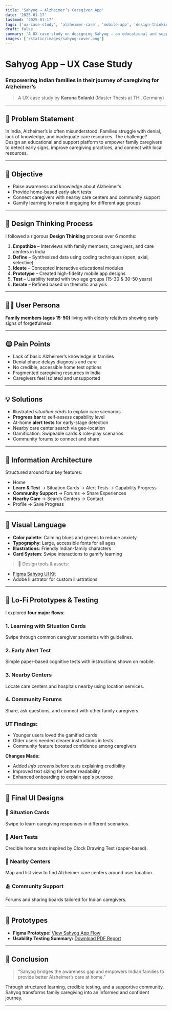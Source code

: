 ```yaml
---
title: 'Sahyog – Alzheimer’s Caregiver App'
date: '2025-01-17'
lastmod: '2025-01-17'
tags: ['ux-case-study', 'alzheimer-care', 'mobile-app', 'design-thinking']
draft: false
summary: 'A UX case study on designing Sahyog – an educational and support app for family caregivers of Alzheimer’s patients in India.'
images: ['/static/images/sahyog-cover.png']
---
```


# Sahyog App – UX Case Study

### Empowering Indian families in their journey of caregiving for Alzheimer’s

> A UX case study by **Karuna Solanki** (Master Thesis at THI, Germany)

---

## 🧩 Problem Statement

In India, Alzheimer’s is often misunderstood. Families struggle with denial, lack of knowledge, and inadequate care resources. The challenge?  
Design an educational and support platform to empower family caregivers to detect early signs, improve caregiving practices, and connect with local resources.

---

## 🎯 Objective

- Raise awareness and knowledge about Alzheimer’s
- Provide home-based early alert tests
- Connect caregivers with nearby care centers and community support
- Gamify learning to make it engaging for different age groups

---

## 🧠 Design Thinking Process

I followed a rigorous **Design Thinking** process over 6 months:

1. **Empathize** – Interviews with family members, caregivers, and care centers in India
2. **Define** – Synthesized data using coding techniques (open, axial, selective)
3. **Ideate** – Concepted interactive educational modules
4. **Prototype** – Created high-fidelity mobile app designs
5. **Test** – Usability tested with two age groups (15-30 & 30-50 years)
6. **Iterate** – Refined based on thematic analysis

---

## 🧍‍♀️ User Persona

**Family members (ages 15-50)** living with elderly relatives showing early signs of forgetfulness.

---

## 😫 Pain Points

- Lack of basic Alzheimer’s knowledge in families
- Denial phase delays diagnosis and care
- No credible, accessible home test options
- Fragmented caregiving resources in India
- Caregivers feel isolated and unsupported

---

## 💡 Solutions

- Illustrated _situation cards_ to explain care scenarios
- **Progress bar** to self-assess capability level
- At-home **alert tests** for early-stage detection
- Nearby care center search via geo-location
- Gamification: Swipeable cards & role-play scenarios
- Community forums to connect and share

---

## 🧭 Information Architecture

Structured around four key features:

- Home
- **Learn & Test** → Situation Cards → Alert Tests → Capability Progress
- **Community Support** → Forums → Share Experiences
- **Nearby Care** → Search Centers → Contact
- Profile → Save Progress

---

## 🎨 Visual Language

- **Color palette**: Calming blues and greens to reduce anxiety
- **Typography**: Large, accessible fonts for all ages
- **Illustrations**: Friendly Indian-family characters
- **Card System**: Swipe interactions to gamify learning

> 📎 Design tools & assets:

- [Figma Sahyog UI Kit](https://www.figma.com/file/xyz-sahyog-ui-kit)
- Adobe Illustrator for custom illustrations

---

## 🧪 Lo-Fi Prototypes & Testing

I explored **four major flows**:

### 1. Learning with Situation Cards

Swipe through common caregiver scenarios with guidelines.

### 2. Early Alert Test

Simple paper-based cognitive tests with instructions shown on mobile.

### 3. Nearby Centers

Locate care centers and hospitals nearby using location services.

### 4. Community Forums

Share, ask questions, and connect with other family caregivers.

### UT Findings:

- Younger users loved the gamified cards
- Older users needed clearer instructions in tests
- Community feature boosted confidence among caregivers

**Changes Made:**

- Added _info screens_ before tests explaining credibility
- Improved text sizing for better readability
- Enhanced onboarding to explain app's purpose

---

## 📱 Final UI Designs

### 🎴 Situation Cards

Swipe to learn caregiving responses in different scenarios.

### 🧪 Alert Tests

Credible home tests inspired by Clock Drawing Test (paper-based).

### 🏥 Nearby Centers

Map and list view to find Alzheimer care centers around user location.

### 🫂 Community Support

Forums and sharing boards tailored for Indian caregivers.

---

## 🔗 Prototypes

- **Figma Prototype:** [View Sahyog App Flow](https://www.figma.com/proto/your-sahyog-link)
- **Usability Testing Summary:** [Download PDF Report](https://karunasolanki.com/static/reports/sahyog-testing-report.pdf)

---

## 🚀 Conclusion

> “Sahyog bridges the awareness gap and empowers Indian families to provide better Alzheimer’s care at home.”

Through structured learning, credible testing, and a supportive community, Sahyog transforms family caregiving into an informed and confident journey.

---
